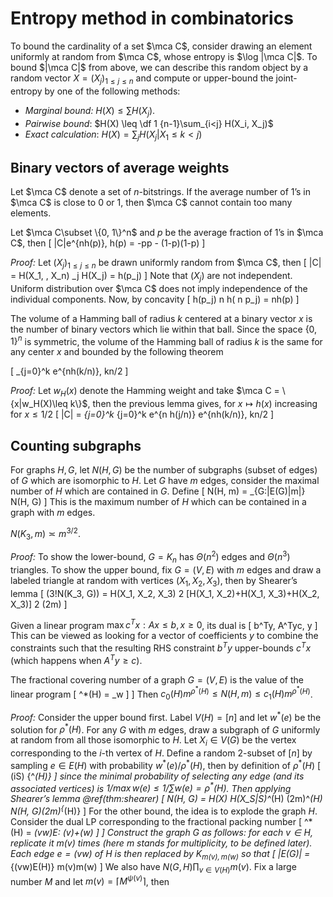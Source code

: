 # Entropy method in combinatorics

To bound the cardinality of a set $\mca C$, consider drawing 
an element uniformly at random from $\mca C$, whose entropy 
is $\log |\mca C|$. To bound $|\mca C|$ from above, we can 
describe this random object by a random vector $X=(X_j)_{1\leq j\leq n}$ 
and compute or upper-bound the joint-entropy by one of the following methods:

- _Marginal bound:_ $H(X) \leq \sum H(X_j)$. 
- _Pairwise bound_: $H(X) \leq \df 1 {n-1}\sum_{i<j} H(X_i, X_j)$ 
- _Exact calculation_: $H(X) = \sum_j H(X_j|X_1\leq k <j)$ 

## Binary vectors of average weights {-}

Let $\mca C$ denote a set of $n$-bitstrings. If the average number 
of $1$'s in $\mca C$ is close to $0$ or $1$, then $\mca C$ cannot 
contain too many elements. 

:::{.lemma}
Let $\mca C\subset \{0, 1\}^n$ and $p$ be the 
average fraction of $1$'s in $\mca C$, then 
\[ 
    |\mca C|\leq e^{nh(p)}, \quad h(p) = -p\log p - (1-p)\log(1-p)
\] 
:::
_Proof:_ Let $(X_j)_{1\leq j\leq n}$ be drawn uniformly random 
from $\mca C$, then 
\[ 
    \log |C| = H(X_1, \cdots, X_n) \leq \sum_j H(X_j) = \sum h(p_j)
\] 
Note that $(X_j)$ are not independent. Uniform distribution over $\mca C$ 
does not imply independence of the individual components. Now, by concavity 
\[ 
    \sum h(p_j) \leq n h\left(\df 1 n \sum p_j\right) = nh(p) 
\] 

The volume of a Hamming ball of radius $k$ centered at a binary vector 
$x$ is the number of binary vectors which lie within that ball. Since 
the space $\{0, 1\}^n$ is symmetric, the volume of the Hamming ball of radius 
$k$ is the same for any center $x$ and bounded by the following theorem 

:::{.theorem name="binomial bound"}
\[ 
    \sum_{j=0}^k \binom{n}{j} \leq e^{nh(k/n)}, \quad k\leq n/2 
\] 
:::
_Proof:_ Let $w_H(x)$ denote the Hamming weight and take $\mca C = \{x|w_H(X)\leq k\}$, 
then the previous lemma gives, for $x\mapsto h(x)$ increasing for $x\leq 1/2$ 
\[ 
    |\mca C| = \sum_{j=0}^k \binom{n}{j} \leq \sum_{j=0}^k e^{n h(j/n)} 
    \leq e^{nh(k/n)}, \quad k\leq n/2 
\] 


## Counting subgraphs {-}
For graphs $H, G$, let $N(H, G)$ be the number of subgraphs 
(subset of edges) of $G$ which are isomorphic to $H$. 
Let $G$ have $m$ edges, consider the maximal number of $H$ 
which are contained in $G$. Define 
\[ 
    N(H, m) = \max_{G:|E(G)|\leq m|} N(H, G)
\] 
This is the maximum number of $H$ which can be contained in 
a graph with $m$ edges. 

:::{.proposition name="triangle in graphs"}
$N(K_3, m) \asymp m^{3/2}$. 
:::
_Proof:_ To show the lower-bound, $G=K_n$ has $\Theta(n^2)$ edges and $\Theta(n^3)$ 
triangles. To show the upper bound, fix $G=(V, E)$ with $m$ edges and 
draw a labeled triangle at random with vertices $(X_1, X_2, X_3)$, then by 
Shearer's lemma 
\[ 
    \log(3!N(K_3, G)) = H(X_1, X_2, X_3) 
    \leq \df 1 2 [H(X_1, X_2)+H(X_1, X_3)+H(X_2, X_3)]
    \leq \df 3 2 \log(2m)
\] 

:::{.theorem name="linear programming dual"}
Given a linear program $\max c^Tx: Ax\leq b, x\geq 0$, its dual is 
\[ 
    \min b^Ty, \quad A^Ty\geq c, y\geq 0
\] 
This can be viewed as looking for a vector of coefficients $y$ 
to combine the constraints such that the resulting RHS 
constraint $b^Ty$ upper-bounds $c^Tx$ (which happens when $A^Ty\geq c$).  
:::

:::{.theorem name="Friedgut and Kahn"}
The fractional covering number of a graph $G=(V, E)$ is the value of the linear program 
\[ 
    \rho^*(H) = \min_w \left[
        \sum_{e\in E}w(e): \sum_{v\in e\in E} w(e)\geq 1, \forall v\in V, w(e)\in [0, 1]
    \right]
\] 
Then $c_0(H) m^{\rho^*(H)} \leq N(H, m) \leq c_1(H)m^{\rho^*(H)}$. 
:::
_Proof:_ Consider the upper bound first. Label $V(H)=[n]$ 
and let $w^*(e)$ be the solution for $\rho^*(H)$. For any $G$ with $m$ edges, 
draw a subgraph of $G$ uniformly at random from all those isomorphic to $H$. 
Let $X_i\in V(G)$ be the vertex corresponding to the $i$-th vertex of $H$. 
Define a random $2$-subset of $[n]$ by sampling $e\in E(H)$ with probability 
$w^*(e)/\rho^*(H)$, then by definition of $\rho^*(H)$ 
\[ 
    \Pr(i\in S) \geq \df 1 {\rho^*(H)}
\] 
since the minimal probability of selecting any edge (and its associated vertices) 
is $1/\max w(e) \leq 1/\sum w(e) = \rho^*(H)$. Then applying Shearer's lemma \@ref(thm:shearer)
\[ 
    \log N(H, G) = H(X) \leq H(X_S|S)\rho^*(H) \leq \log(2m)\rho^*(H) 
    \implies N(H, G)\leq (2m)^{\rho^*(H)}
\] 
For the other bound, the idea is to explode the graph $H$. 
Consider the dual LP corresponding to the fractional packing number 
\[ 
    \alpha^*(H) = \max_\psi \left[\sum_{v\in V(H)} \psi(v): 
        \psi(v)\in [0, 1] \text{ and } 
        \forall (vw)\in E: \psi(v)+\psi(w)\leq 1
    \right]
\] 
Construct the graph $G$ as follows: for each $v\in H$, replicate it $m(v)$ times 
(here $m$ stands for multiplicity, to be defined later). Each edge $e=(vw)$ of $H$ 
is then replaced by $K_{m(v), m(w)}$ so that 
\[ 
    |E(G)| = \sum_{(vw)\in E(H)} m(v)m(w) 
\] 
We also have $N(G, H)\prod_{v\in V(H)} m(v)$. Fix a large number $M$ and 
let $m(v) = \lceil M^{\psi(v)}\rceil$, then 
\begin{align}
    |E(G)| &\leq \sum_{(vw)\in E(H)} 4M^{\psi(v)+\psi(w)} \leq 4M|E(H)| \\ 
    N(G, H) &\geq \prod_{v\in V(H)} M^{\psi(v)} = M^{\alpha^*(H)} 
\end{align}